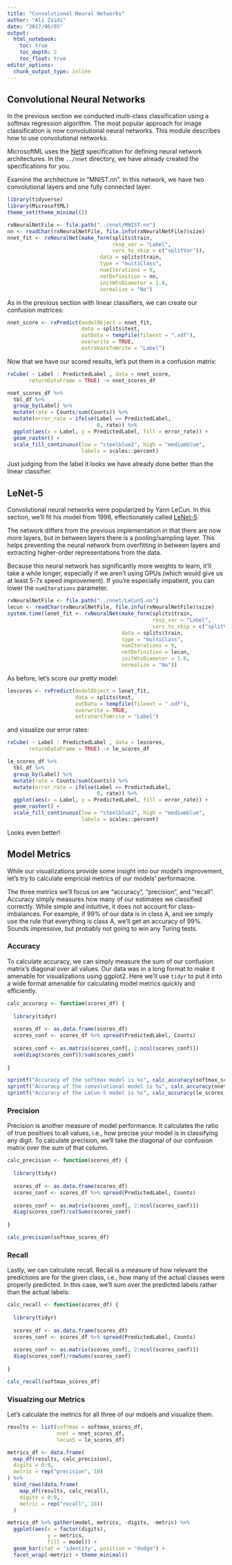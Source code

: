 ```yaml
---
title: "Convolutional Neural Networks"
author: "Ali Zaidi"
date: "2017/06/05"
output: 
  html_notebook:
    toc: true
    toc_depth: 2
    toc_float: true
editor_options: 
  chunk_output_type: inline
---
```


## Convolutional Neural Networks

In the previous section we conducted multi-class classification using a softmax regression algorithm. The most popular approach for image classification is now convolutional neural networks. This module describes how to use convolutional networks.

MicrosoftML uses the [Net#](https://docs.microsoft.com/en-us/azure/machine-learning/machine-learning-azure-ml-netsharp-reference-guide) specification for defining neural network architectures. In the `../nnet` directory, we have already created the specifications for you.

Examine the architecture in "MNIST.nn". In this network, we have two convolutional layers and one fully connected layer. 


```r
library(tidyverse)
library(MicrosoftML)
theme_set(theme_minimal())

rxNeuralNetFile <- file.path("../nnet/MNIST.nn")
nn <- readChar(rxNeuralNetFile, file.info(rxNeuralNetFile)$size)
nnet_fit <- rxNeuralNet(make_form(splits$train,
                                  resp_var = "Label",
                                  vars_to_skip = c("splitVar")),
                              data = splits$train,
                              type = "multiClass",
                              numIterations = 9,
                              netDefinition = nn,
                              initWtsDiameter = 1.0,
                              normalize = "No")
```

As in the previous section with linear classifiers, we can create our confusion matrices:

```r

nnet_score <- rxPredict(modelObject = nnet_fit,
                        data = splits$test,
                        outData = tempfile(fileext = ".xdf"),
                        overwrite = TRUE,
                        extraVarsToWrite = "Label")

```

Now that we have our scored results, let's put them in a confusion matrix:

```r

rxCube( ~ Label : PredictedLabel , data = nnet_score,
       returnDataFrame = TRUE) -> nnet_scores_df

nnet_scores_df %>% 
  tbl_df %>% 
  group_by(Label) %>% 
  mutate(rate = Counts/sum(Counts)) %>%
  mutate(error_rate = ifelse(Label == PredictedLabel,
                             0, rate)) %>% 
  ggplot(aes(x = Label, y = PredictedLabel, fill = error_rate)) +
  geom_raster() +
  scale_fill_continuous(low = "steelblue2", high = "mediumblue",
                        labels = scales::percent)

```

Just judging from the label it looks we have already done better than the linear classifier. 

## LeNet-5

Convolutional neural networks were popularized by Yann LeCun. In this section, we'll fit his model from 1998, effectionately called [LeNet-5](http://yann.lecun.com/exdb/publis/pdf/lecun-98.pdf).

The network differs from the previous implementation in that there are now more layers, but in between layers there is a pooling/sampling layer. This helps preventing the neural network from overfitting in between layers and extracting higher-order representations from the data.

Because this neural network has significantly more weights to learn, it'll take a while longer, especially if we aren't using GPUs (which would give us at least 5-7x speed improvement). If you're especially impatient, you can lower the `numIterations` parameter.

```r

rxNeuralNetFile <- file.path("../nnet/LeCun5.nn")
lecun <- readChar(rxNeuralNetFile, file.info(rxNeuralNetFile)$size)
system.time(lenet_fit <- rxNeuralNet(make_form(splits$train,
                                               resp_var = "Label",
                                               vars_to_skip = c("splitVar")),
                                     data = splits$train,
                                     type = "multiClass",
                                     numIterations = 9,
                                     netDefinition = lecun,
                                     initWtsDiameter = 1.0,
                                     normalize = "No"))

```

As before, let's score our pretty model:

```r


lescores <- rxPredict(modelObject = lenet_fit,
                      data = splits$test,
                      outData = tempfile(fileext = ".xdf"),
                      overwrite = TRUE,
                      extraVarsToWrite = "Label")


```

and visualize our error rates:


```r

rxCube( ~ Label : PredictedLabel , data = lescores,
       returnDataFrame = TRUE) -> le_scores_df

le_scores_df %>% 
  tbl_df %>% 
  group_by(Label) %>% 
  mutate(rate = Counts/sum(Counts)) %>%
  mutate(error_rate = ifelse(Label == PredictedLabel,
                             0, rate)) %>% 
  ggplot(aes(x = Label, y = PredictedLabel, fill = error_rate)) +
  geom_raster() +
  scale_fill_continuous(low = "steelblue2", high = "mediumblue",
                        labels = scales::percent)

```

Looks even better!

## Model Metrics

While our visualizations provide some insight into our model's improvement, let's try to calculate empricial metrics of our models' performacne.

The three metrics we'll focus on are "accuracy", "precision", and "recall". Accuracy simply measures how many of our estimates we classified correctly. While simple and intuitive, it does not account for class-imbalances. For example, if 99% of our data is in class A, and we simply use the rule that everything is class A, we'll get an accuracy of 99%. Sounds impressive, but probably not going to win any Turing tests.

### Accuracy 

To calculate accuracy, we can simply measure the sum of our confusion matrix's diagonal over all values. Our data was in a long format to make it amenable for visualizations using ggplot2. Here we'll use `tidyr` to put it into a wide format amenable for calculating model metrics quickly and efficiently.

```r

calc_accuracy <- function(scores_df) {
  
  library(tidyr)
  
  scores_df <- as.data.frame(scores_df)
  scores_conf <- scores_df %>% spread(PredictedLabel, Counts)
  
  scores_conf <- as.matrix(scores_conf[, 2:ncol(scores_conf)])
  sum(diag(scores_conf))/sum(scores_conf)
  
}

sprintf("Accuracy of the softmax model is %s", calc_accuracy(softmax_scores_df))
sprintf("Accuracy of the convolutional model is %s", calc_accuracy(nnet_scores_df))
sprintf("Accuracy of the LeCun-5 model is %s", calc_accuracy(le_scores_df))

```

### Precision

Precision is another measure of model performance. It calculates the ratio of true positives to all values, i.e., how precise your model is in classifying any digit. To calculate precision, we'll take the diagonal of our confusion matrix over the sum of that column.

```r


calc_precision <- function(scores_df) {
  
  library(tidyr)
  
  scores_df <- as.data.frame(scores_df)
  scores_conf <- scores_df %>% spread(PredictedLabel, Counts)
  
  scores_conf <- as.matrix(scores_conf[, 2:ncol(scores_conf)])
  diag(scores_conf)/colSums(scores_conf)
  
}

calc_precision(softmax_scores_df)

```

### Recall

Lastly, we can calculate recall. Recall is a measure of how relevant the predictions are for the given class, i.e., how many of the actual classes were properly predicted. In this case, we'll sum over the predicted labels rather than the actual labels:

```r

calc_recall <- function(scores_df) {
  
  library(tidyr)
  
  scores_df <- as.data.frame(scores_df)
  scores_conf <- scores_df %>% spread(PredictedLabel, Counts)
  
  scores_conf <- as.matrix(scores_conf[, 2:ncol(scores_conf)])
  diag(scores_conf)/rowSums(scores_conf)
  
}

calc_recall(softmax_scores_df)


```

### Visualzing our Metrics

Let's calculate the metrics for all three of our mdoels and visualize them.

```r

results <- list(softmax = softmax_scores_df,
                nnet = nnet_scores_df,
                lecun5 = le_scores_df)

metrics_df <- data.frame(
  map_df(results, calc_precision),
  digits = 0:9,
  metric = rep("precision", 10)
) %>% 
  bind_rows(data.frame(
    map_df(results, calc_recall),
    digits = 0:9,
    metric = rep("recall", 10))
  )

metrics_df %>% gather(model, metrics, -digits, -metric) %>% 
  ggplot(aes(x = factor(digits),
             y = metrics,
             fill = model)) + 
  geom_bar(stat = 'identity', position = "dodge") + 
  facet_wrap(~metric) + theme_minimal()

```

